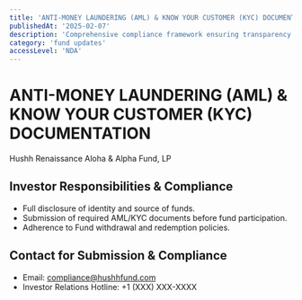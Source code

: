 ```yaml
---
title: 'ANTI-MONEY LAUNDERING (AML) & KNOW YOUR CUSTOMER (KYC) DOCUMENTATION'
publishedAt: '2025-02-07'
description: 'Comprehensive compliance framework ensuring transparency and security in investor onboarding.'
category: 'fund updates'
accessLevel: 'NDA'
---
```


# ANTI-MONEY LAUNDERING (AML) & KNOW YOUR CUSTOMER (KYC) DOCUMENTATION

Hushh Renaissance Aloha & Alpha Fund, LP

## Investor Responsibilities & Compliance

- Full disclosure of identity and source of funds.
- Submission of required AML/KYC documents before fund participation.
- Adherence to Fund withdrawal and redemption policies.

## Contact for Submission & Compliance

- Email: compliance@hushhfund.com
- Investor Relations Hotline: +1 (XXX) XXX-XXXX